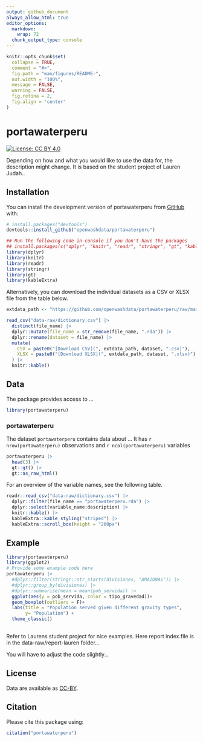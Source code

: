 ```yaml
---
output: github_document
always_allow_html: true
editor_options: 
  markdown: 
    wrap: 72
  chunk_output_type: console
---
```


<!-- README.md is generated from README.Rmd. Please edit that file -->

```r
knitr::opts_chunk$set(
  collapse = TRUE,
  comment = "#>",
  fig.path = "man/figures/README-",
  out.width = "100%",
  message = FALSE,
  warning = FALSE,
  fig.retina = 2,
  fig.align = 'center'
)
```

# portawaterperu

<!-- badges: start -->

[![License: CC BY
4.0](https://img.shields.io/badge/License-CC_BY_4.0-lightgrey.svg)](https://creativecommons.org/licenses/by/4.0/)

<!-- badges: end -->

Depending on how and what you would like to use the data for, the
description might change. It is based on the student project of Lauren
Judah..

## Installation

You can install the development version of portawaterperu from
[GitHub](https://github.com/) with:

``` r
# install.packages("devtools")
devtools::install_github("openwashdata/portawaterperu")
```

```r
## Run the following code in console if you don't have the packages
## install.packages(c("dplyr", "knitr", "readr", "stringr", "gt", "kableExtra"))
library(dplyr)
library(knitr)
library(readr)
library(stringr)
library(gt)
library(kableExtra)
```

Alternatively, you can download the individual datasets as a CSV or XLSX
file from the table below.

```r

extdata_path <- "https://github.com/openwashdata/portawaterperu/raw/main/inst/extdata/"

read_csv("data-raw/dictionary.csv") |> 
  distinct(file_name) |> 
  dplyr::mutate(file_name = str_remove(file_name, ".rda")) |> 
  dplyr::rename(dataset = file_name) |> 
  mutate(
    CSV = paste0("[Download CSV](", extdata_path, dataset, ".csv)"),
    XLSX = paste0("[Download XLSX](", extdata_path, dataset, ".xlsx)")
  ) |> 
  knitr::kable()

```

## Data

The package provides access to ...

```r
library(portawaterperu)
```

### portawaterperu

The dataset `portawaterperu` contains data about ... It has
`r nrow(portawaterperu)` observations and `r ncol(portawaterperu)`
variables

```r
portawaterperu |> 
  head(3) |> 
  gt::gt() |>
  gt::as_raw_html()
```

For an overview of the variable names, see the following table.

```r
readr::read_csv("data-raw/dictionary.csv") |>
  dplyr::filter(file_name == "portawaterperu.rda") |>
  dplyr::select(variable_name:description) |> 
  knitr::kable() |> 
  kableExtra::kable_styling("striped") |> 
  kableExtra::scroll_box(height = "200px")
```

## Example

```r
library(portawaterperu)
library(ggplot2)
# Provide some example code here
portawaterperu |> 
  #dplyr::filter(stringr::str_starts(divisiones, "AMAZONAS")) |>
  #dplyr::group_by(divisiones) |> 
  #dplyr::summarise(mean = mean(pob_servida)) |> 
  ggplot(aes(y = pob_servida, color = tipo_gravedad))+
  geom_boxplot(outliers = F)+
  labs(title = "Population served given different gravity types",
       y= "Population") +
  theme_classic()
  
```

Refer to Laurens student project for nice examples. Here report
index.file is in the data-raw/report-lauren folder...

You will have to adjust the code slightly...

## License

Data are available as
[CC-BY](https://github.com/openwashdata/portawaterperu/blob/main/LICENSE.md).

## Citation

Please cite this package using:

```r
citation("portawaterperu")
```
